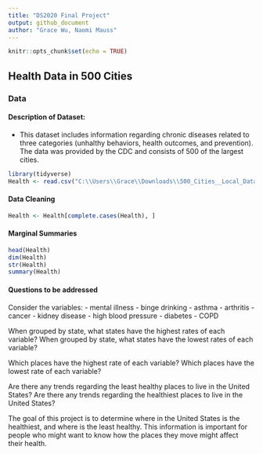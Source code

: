 ```yaml
---
title: "DS2020 Final Project"
output: github_document
author: "Grace Wu, Naomi Mauss"
---
```


```r
knitr::opts_chunk$set(echo = TRUE)
```

## Health Data in 500 Cities

### Data

#### Description of Dataset:

-   This dataset includes information regarding chronic diseases related to three categories (unhalthy behaviors, health outcomes, and prevention). The data was provided by the CDC and consists of 500 of the largest cities.

```r
library(tidyverse)
Health <- read.csv("C:\\Users\\Grace\\Downloads\\500_Cities__Local_Data_for_Better_Health__2019_release_20250331.csv")
```

#### Data Cleaning
```r

Health <- Health[complete.cases(Health), ]

```

#### Marginal Summaries
```r
head(Health)
dim(Health)
str(Health)
summary(Health)
```

#### Questions to be addressed

Consider the variables:
- mental illness
- binge drinking
- asthma
- arthritis
- cancer
- kidney disease
- high blood pressure
- diabetes
- COPD

When grouped by state, what states have the highest rates of each variable?
When grouped by state, what states have the lowest rates of each variable?

Which places have the highest rate of each variable?
Which places have the lowest rate of each variable?

Are there any trends regarding the least healthy places to live in the United States?
Are there any trends regarding the healthiest places to live in the United States?

The goal of this project is to determine where in the United States is the healthiest, and where is the least healthy. This information is important for people who might want to know how the places they move might affect their health.

